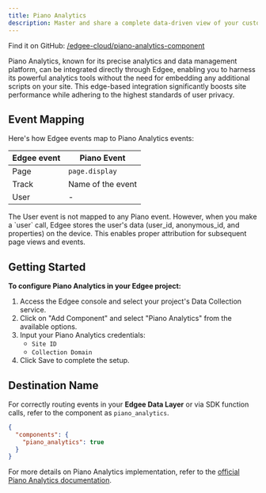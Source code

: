 ```yaml
---
title: Piano Analytics
description: Master and share a complete data-driven view of your customer with Piano Analytics, **now at the edge**.
---
```



<EdgeeSdk />

Find it on GitHub: [<Icon icon="github" iconType="solid" /> /edgee-cloud/piano-analytics-component](https://github.com/edgee-cloud/piano-analytics-component)

Piano Analytics, known for its precise analytics and data management platform, can be integrated directly through Edgee, 
enabling you to harness its powerful analytics tools without the need for embedding any additional scripts on your site. 
This edge-based integration significantly boosts site performance while adhering to the highest standards of user privacy.


## Event Mapping

Here's how Edgee events map to Piano Analytics events:

| Edgee event | Piano Event     |
|-------------|----------------|
| Page        | `page.display`   |
| Track       | Name of the event |
| User        | -             |

<Note>
  The User event is not mapped to any Piano event. However, when you make a `user` call, 
  Edgee stores the user's data (user_id, anonymous_id, and properties) on the device. 
  This enables proper attribution for subsequent page views and events.
</Note>


## Getting Started

**To configure Piano Analytics in your Edgee project:**

1. Access the Edgee console and select your project's Data Collection service.
2. Click on "Add Component" and select "Piano Analytics" from the available options.
3. Input your Piano Analytics credentials:
   - `Site ID`
   - `Collection Domain`
4. Click Save to complete the setup.

## Destination Name

For correctly routing events in your **Edgee Data Layer** or via SDK function calls, refer to the component as `piano_analytics`.

```json
{
  "components": {
    "piano_analytics": true
  }
}
```


For more details on Piano Analytics implementation, refer to the 
[official Piano Analytics documentation](https://developers.atinternet-solutions.com/piano-analytics/data-collection/how-to-send-events/collection-api).
